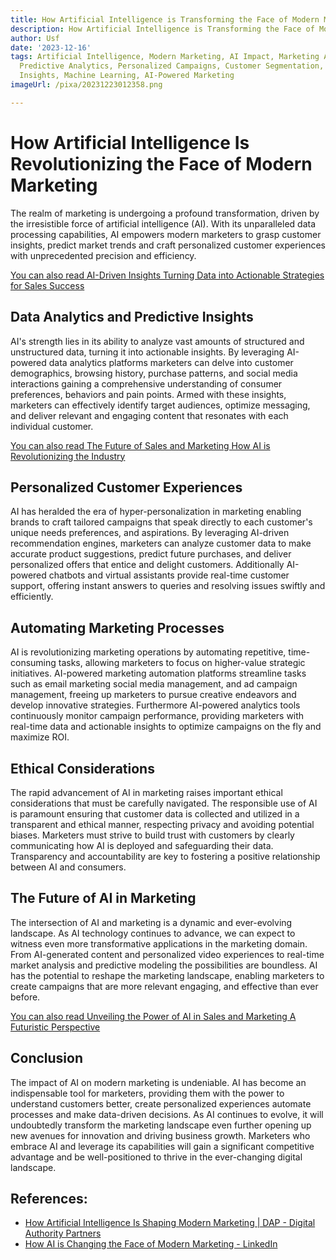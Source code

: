 ```yaml
---
title: How Artificial Intelligence is Transforming the Face of Modern Marketing
description: How Artificial Intelligence is Transforming the Face of Modern Marketing
author: Usf
date: '2023-12-16'
tags: Artificial Intelligence, Modern Marketing, AI Impact, Marketing Automation,
  Predictive Analytics, Personalized Campaigns, Customer Segmentation, Data-Driven
  Insights, Machine Learning, AI-Powered Marketing
imageUrl: /pixa/20231223012358.png

---
```

# How Artificial Intelligence Is Revolutionizing the Face of Modern Marketing

The realm of marketing is undergoing a profound transformation, driven by the irresistible force  of  artificial intelligence (AI). With its unparalleled data processing capabilities, AI empowers modern marketers to grasp customer insights, predict market  trends and craft personalized customer experiences with unprecedented precision and efficiency.

[You can also read AI-Driven Insights Turning Data  into Actionable  Strategies for Sales Success](AI-Driven%20Insights%20Turning%20Data%20into%20Actionable%20Strategies%20for%20Sales%20Success)


## Data Analytics and Predictive Insights

AI's strength lies in its ability to analyze vast amounts of structured  and unstructured data, turning it into actionable  insights. By leveraging AI-powered  data analytics platforms marketers can delve  into customer  demographics, browsing history, purchase patterns, and  social media interactions gaining a comprehensive understanding  of consumer preferences, behaviors and pain points. Armed with these insights, marketers can effectively identify target audiences, optimize messaging, and deliver relevant  and engaging content that resonates  with each individual customer.

[You can  also  read The Future of Sales and Marketing How AI is  Revolutionizing the Industry](The%20Future%20of%20Sales%20and%20Marketing%20How%20AI%20is%20Revolutionizing%20the%20Industry)


## Personalized Customer Experiences

AI has heralded the era of hyper-personalization in marketing enabling brands to craft tailored  campaigns that speak directly  to each customer's unique  needs preferences, and aspirations. By leveraging  AI-driven  recommendation engines, marketers can analyze customer data  to make accurate product suggestions, predict  future purchases, and deliver  personalized offers that entice and delight customers. Additionally  AI-powered chatbots and  virtual assistants provide real-time customer support, offering instant answers to queries and  resolving  issues swiftly and efficiently.

## Automating  Marketing Processes

AI is revolutionizing marketing operations by automating repetitive, time-consuming tasks, allowing marketers  to focus on higher-value strategic initiatives. AI-powered marketing automation platforms streamline  tasks such as email marketing social media  management, and  ad campaign management, freeing  up marketers to pursue creative endeavors and develop innovative  strategies. Furthermore AI-powered analytics tools continuously monitor campaign performance, providing marketers with real-time data and actionable insights to optimize campaigns on the  fly and maximize ROI.

## Ethical Considerations

The rapid advancement of AI in  marketing raises important ethical considerations that must be carefully navigated. The responsible use of AI  is paramount ensuring that customer data is collected and utilized in a transparent and ethical manner,  respecting privacy and avoiding  potential biases. Marketers must strive  to build trust with customers by clearly communicating how AI  is deployed and safeguarding their data. Transparency and accountability are key to fostering a positive relationship between AI and consumers.

## The Future of AI in Marketing

The intersection of AI and marketing is a dynamic and ever-evolving landscape. As AI technology continues to advance, we can expect to witness even  more transformative applications in the marketing domain. From AI-generated content  and personalized video experiences to real-time market analysis and predictive modeling the possibilities  are boundless. AI has the potential to reshape the marketing landscape, enabling marketers  to create campaigns that are more relevant engaging, and effective than ever before.

[You can also  read Unveiling the Power of AI in Sales  and Marketing A Futuristic Perspective](Unveiling%20the%20Power%20of%20AI%20in%20Sales%20and%20Marketing%20A%20Futuristic%20Perspective)


## Conclusion

The impact of AI on modern marketing is undeniable.  AI has become an indispensable tool  for marketers, providing them with the power to  understand customers better, create personalized experiences automate processes and make data-driven decisions. As AI continues to evolve, it will undoubtedly transform  the marketing landscape even further opening up new avenues for  innovation and driving business growth. Marketers who embrace AI and leverage its capabilities will gain a significant competitive advantage and  be  well-positioned to thrive in the ever-changing digital landscape.

## References:
- [How Artificial Intelligence Is Shaping Modern Marketing | DAP - Digital Authority Partners](https://www.digitalauthority.me/resources/artificial-intelligence-marketing/)
- [How AI is Changing the Face of Modern Marketing - LinkedIn](https://www.linkedin.com/pulse/how-ai-changing-face-modern-marketing-scalebuildai?trk=article-ssr-frontend-pulse_more-articles_related-content-card)
